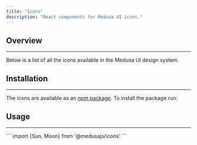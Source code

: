 ```yaml
---
title: "Icons"
description: "React components for Medusa UI icons."
---
```


## Overview
---

Below is a list of all the icons available in the Medusa UI design system.

<IconSearch />

## Installation
---

The icons are available as an [npm package](https://www.npmjs.com/package/@medusajs/icons). To install the package run:

<PackageInstall packageName="@medusajs/icons" />

## Usage
---

<Snippet>
```
import {Sun, Moon} from '@medusajs/icons'
```
</Snippet>